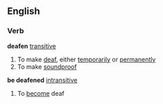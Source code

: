 ==English==
===Verb===
'''deafen''' [[transitive]]
# To make [[deaf]], either [[temporarily]] or [[permanently]]
# To make [[soundproof]]
'''be deafened''' [[intransitive]]
# To [[become]] deaf